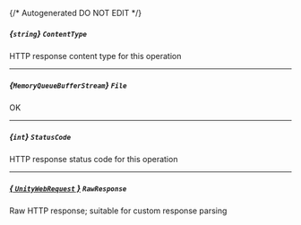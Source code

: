 {/* Autogenerated DO NOT EDIT  */}
##### *{`string`}* `ContentType`
HTTP response content type for this operation

---
##### *{`MemoryQueueBufferStream`}* `File`
OK

---
##### *{`int`}* `StatusCode`
HTTP response status code for this operation

---
##### [*{ `UnityWebRequest` }*](https://docs.unity3d.com/2021.3/Documentation/ScriptReference/Networking.UnityWebRequest.html) `RawResponse`
Raw HTTP response; suitable for custom response parsing


